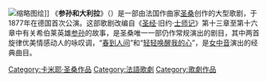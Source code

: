 {{expand|time=2014-12-27T13:48:00+00:00}}
{{unreferenced|time=2014-12-27T13:48:00+00:00}}
[[File:Samson_and_Delilah_Gustav_Dore_ca._1860.jpg|缩略图]]绘]]
《'''参孙和大利拉'''》（{{lang-fr|''Samson et Dalila''}}）是一部由法国作曲家[[卡米耶·聖桑|圣桑]]创作的大型歌剧，于1877年在德国首次公演。这部歌剧改编自《[[聖經|圣经]]·旧约·[[士師記|士师记]]》第十三章至第十六章中有关希伯莱英雄[[参孙|参孙]]的故事，是圣桑唯一一部仍作常规演出的剧目，其中两首旋律优美情感动人的咏叹调，“[[春到人间|春到人间]]”和“[[轻轻唤醒我的心|轻轻唤醒我的心]]”，是[[女中音|女中音]]演出的经典曲目。

{{Authority control}}
[[Category:卡米耶·圣桑作品|Category:卡米耶·圣桑作品]]
[[Category:法語歌劇|Category:法語歌劇]]
[[Category:歌劇作品|Category:歌劇作品]]